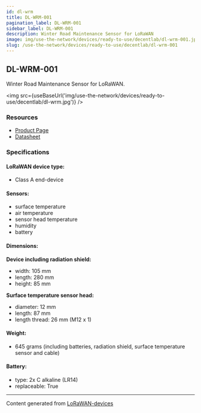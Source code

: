 ```yaml
---
id: dl-wrm
title: DL-WRM-001
pagination_label: DL-WRM-001
sidebar_label: DL-WRM-001
description: Winter Road Maintenance Sensor for LoRaWAN
image: img/use-the-network/devices/ready-to-use/decentlab/dl-wrm-001.jpg
slug: /use-the-network/devices/ready-to-use/decentlab/dl-wrm-001
---
```



## DL-WRM-001

Winter Road Maintenance Sensor for LoRaWAN.

<img src={useBaseUrl('img/use-the-network/devices/ready-to-use/decentlab/dl-wrm.jpg')} />

### Resources

- [Product Page](https://www.decentlab.com/products/winter-road-maintenance-sensor-for-lorawan)
- [Datasheet](https://cdn.decentlab.com/download/datasheets/Decentlab-DL-WRM-datasheet.pdf)

### Specifications

#### LoRaWAN device type:
- Class A end-device

#### Sensors:

- surface temperature
- air temperature
- sensor head temperature
- humidity
- battery

#### Dimensions:

**Device including radiation shield:**
- width: 105 mm
- length: 280 mm
- height: 85 mm

**Surface temperature sensor head:**
- diameter: 12 mm
- length: 87 mm
- length thread: 26 mm (M12 x 1)

#### Weight:

- 645 grams (including batteries, radiation shield, surface temperature sensor and cable)

#### Battery:

- type: 2x C alkaline (LR14)
- replaceable: True

---

Content generated from [LoRaWAN-devices](https://github.com/TheThingsNetwork/lorawan-devices)
